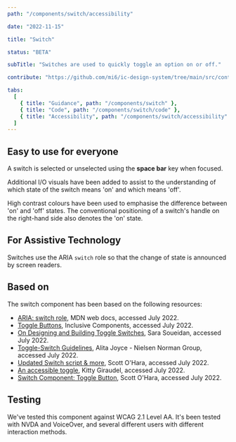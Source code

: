 ```yaml
---
path: "/components/switch/accessibility"

date: "2022-11-15"

title: "Switch"

status: "BETA"

subTitle: "Switches are used to quickly toggle an option on or off."

contribute: "https://github.com/mi6/ic-design-system/tree/main/src/content/structured/components/switch.mdx"

tabs:
  [
    { title: "Guidance", path: "/components/switch" },
    { title: "Code", path: "/components/switch/code" },
    { title: "Accessibility", path: "/components/switch/accessibility" },
  ]
---
```


## Easy to use for everyone

A switch is selected or unselected using the **space bar** key when focused.

Additional I/O visuals have been added to assist to the understanding of which state of the switch means 'on' and which means 'off'.

High contrast colours have been used to emphasise the difference between 'on' and 'off' states. The conventional positioning of a switch's handle on the right-hand side also denotes the 'on' state.

## For Assistive Technology

Switches use the ARIA `switch` role so that the change of state is announced by screen readers.

## Based on

The switch component has been based on the following resources:

- [ARIA: switch role](https://developer.mozilla.org/en-US/docs/Web/Accessibility/ARIA/Roles/Switch_role), MDN web docs, accessed July 2022.
- [Toggle Buttons](https://inclusive-components.design/toggle-button/), Inclusive Components, accessed July 2022.
- [On Designing and Building Toggle Switches](https://www.sarasoueidan.com/blog/toggle-switch-design/), Sara Soueidan, accessed July 2022.
- [Toggle-Switch Guidelines](https://www.nngroup.com/articles/toggle-switch-guidelines/), Alita Joyce - Nielsen Norman Group, accessed July 2022.
- [Updated Switch script & more](https://www.scottohara.me/note/2019/04/03/switch-script.html), Scott O'Hara, accessed July 2022.
- [An accessible toggle](https://kittygiraudel.com/2021/04/05/an-accessible-toggle/), Kitty Giraudel, accessed July 2022.
- [Switch Component: Toggle Button](https://scottaohara.github.io/a11y_styled_form_controls/src/toggle-button-switch/), Scott O'Hara, accessed July 2022.

## Testing

We've tested this component against WCAG 2.1 Level AA. It's been tested with NVDA and VoiceOver, and several different users with different interaction methods.
